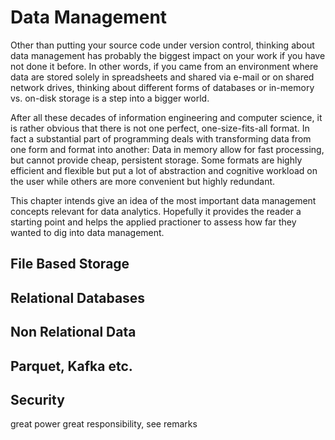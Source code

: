 # Data Management

Other than putting your source code under version control, 
thinking about data management has probably the biggest impact on your work if you have not done it before. In other words, if you came from an environment where data are stored solely in spreadsheets and shared via e-mail or on shared network drives, thinking about different forms of databases or in-memory vs. on-disk storage is a step into a bigger world. 

After all these decades of information engineering and computer science, it is rather obvious that there is not one perfect, one-size-fits-all format. In fact a substantial part of programming deals with transforming data from one form and format into another: 
Data in memory allow for fast processing, but cannot provide cheap, persistent storage. Some formats are highly efficient and flexible but put a lot of abstraction and cognitive workload on the user while others are more convenient but highly redundant. 

This chapter intends give an idea of the most important data management concepts relevant for data analytics. 
Hopefully it provides the reader a starting point and helps the applied practioner to assess how far they wanted to dig into data management. 

## File Based Storage



## Relational Databases


## Non Relational Data 


## Parquet, Kafka etc. 


## Security

great power great responsibility, see remarks
